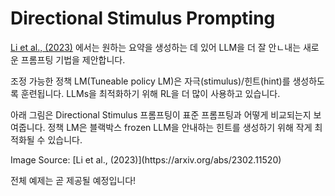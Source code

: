 # Directional Stimulus Prompting


[Li et al., (2023)](https://arxiv.org/abs/2302.11520) 에서는 원하는 요약을 생성하는 데 있어 LLM을 더 잘 안ㄴ내는 새로운 프롬프팅 기법을 제안합니다.

조정 가능한 정책 LM\(Tuneable policy LM\)은 자극\(stimulus\)/힌트\(hint\)를 생성하도록 훈련됩니다. LLMs을 최적화하기 위해 RL을 더 많이 사용하고 있습니다.

아래 그림은 Directional Stimulus 프롬프팅이 표준 프롬프팅과 어떻게 비교되는지 보여줍니다. 정책 LM은 블랙박스 frozen LLM을 안내하는 힌트를 생성하기 위해 작게 최적화될 수 있습니다.

<Screenshot src={DSP} alt="DSP" />
Image Source: [Li et al., (2023)](https://arxiv.org/abs/2302.11520)

전체 예제는 곧 제공될 예정입니다!